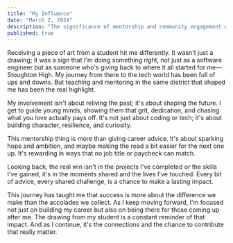 ```yaml
---
title: "My Influence"
date: "March 2, 2024"
description: "The significance of mentorship and community engagement while starting my career as a software engineer."
published: true
---
```


Receiving a piece of art from a student hit me differently. It wasn't just a drawing; it was a sign that I'm doing something right, not just as a software engineer but as someone who's giving back to where it all started for me—Stoughton High. My journey from there to the tech world has been full of ups and downs. But teaching and mentoring in the same district that shaped me has been the real highlight.

My involvement isn't about reliving the past; it's about shaping the future. I get to guide young minds, showing them that grit, dedication, and chasing what you love actually pays off. It's not just about coding or tech; it's about building character, resilience, and curiosity.

This mentorship thing is more than giving career advice. It's about sparking hope and ambition, and maybe making the road a bit easier for the next one up. It's rewarding in ways that no job title or paycheck can match.

Looking back, the real win isn't in the projects I've completed or the skills I've gained; it's in the moments shared and the lives I've touched. Every bit of advice, every shared challenge, is a chance to make a lasting impact.

This journey has taught me that success is more about the difference we make than the accolades we collect. As I keep moving forward, I'm focused not just on building my career but also on being there for those coming up after me. The drawing from my student is a constant reminder of that impact. And as I continue, it's the connections and the chance to contribute that really matter.
